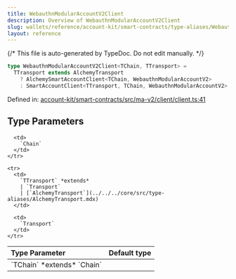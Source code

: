 ```yaml
---
title: WebauthnModularAccountV2Client
description: Overview of WebauthnModularAccountV2Client
slug: wallets/reference/account-kit/smart-contracts/type-aliases/WebauthnModularAccountV2Client
layout: reference
---
```


{/* This file is auto-generated by TypeDoc. Do not edit manually. */}

```ts
type WebauthnModularAccountV2Client<TChain, TTransport> =
  TTransport extends AlchemyTransport
    ? AlchemySmartAccountClient<TChain, WebauthnModularAccountV2>
    : SmartAccountClient<TTransport, TChain, WebauthnModularAccountV2>;
```

Defined in: [account-kit/smart-contracts/src/ma-v2/client/client.ts:41](https://github.com/alchemyplatform/aa-sdk/blob/dc58c113ff1eeb06d4b3f76c505cbbaad47db8fc/account-kit/smart-contracts/src/ma-v2/client/client.ts#L41)

## Type Parameters

<table>
  <thead>
    <tr>
      <th align="left">Type Parameter</th>
      <th align="left">Default type</th>
    </tr>
  </thead>

  <tbody>
    <tr>
      <td>
        `TChain` *extends* `Chain`
      </td>

      <td>
        `Chain`
      </td>
    </tr>

    <tr>
      <td>
        `TTransport` *extends*
        | `Transport`
        | [`AlchemyTransport`](../../../core/src/type-aliases/AlchemyTransport.mdx)
      </td>

      <td>
        `Transport`
      </td>
    </tr>

  </tbody>
</table>
